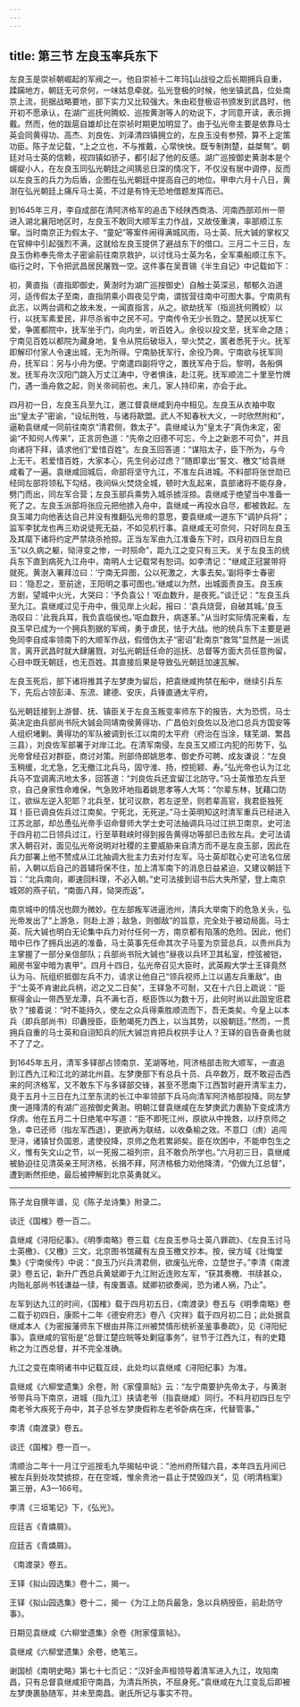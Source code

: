 ```yaml
---
---
---
```

title: 第三节 左良玉率兵东下
---




左良玉是崇祯朝崛起的军阀之一。他自崇祯十二年玛山战役之后长期拥兵自重，蹂躏地方，朝廷无可奈何，一味姑息牵就。弘光登极的时候，他坐镇武昌，位处南京上流，扼据战略要地，部下实力又比较强大。朱由崧登极诏书颁发到武昌时，他开初不愿承认，在湖广巡抚何腾蛟、巡按黄澍等人的劝说下，才同意开读，表示拥戴。然而，他的跋扈自雄却比在崇祯时期更加明显了。由于弘光帝主要是依靠马士英会同黄得功、高杰、刘良佐、刘泽清四镇拥立的，左良玉没有参预，算不上定策功臣。陈子龙记载，“上之立也，不与推戴，心常怏怏。既专制荆楚，益桀骜”。朝廷对马士英的信赖，视四镇如骄子，都引起了他的反感。湖广巡按御史黄澍本是个龌龊小人，在左良玉同弘光朝廷之间猜忌日深的情况下，不仅没有居中调停，反而以左良玉的兵力为后盾，企图在弘光朝廷中提高自己的地位。甲申六月十八日，黄澍在弘光朝廷上痛斥马士英，不过是有恃无恐地借题发挥而已。

到1645年三月，李自成部在清阿济格军的追击下经陕西商洛、河南西部邓州一带进入湖北襄阳地区时，左良玉不敢同大顺军主力作战，又故伎重演，率部顺江东窜。当时南京正为假太子、“童妃”等案件闹得满城风雨，马士英、阮大铖的掌权又在官绅中引起强烈不满，这就给左良玉提供了避战东下的借口。三月二十三日，左良玉伪称奉先帝太子密谕前往南京救护，以讨伐马士英为名，全军乘船顺江东下。临行之时，下令把武昌居民屠戮一空。这件事在吴晋锡《半生自记》中记载如下：

初，黄直指（直指即御史，黄澍时为湖广巡按御史）自触士英深忌，郁郁久泊道河，适传假太子至南，直指阴乘小舆夜见宁南，谓拔营往南中可图大事。宁南夙有此志，以两台调和之故未发，一闻直指言，从之。欲劫抚军（指巡抚何腾蛟）以行，以抚军素爱民，非尽杀省中之民不可。宁南传令无少长戮之。楚民以抚军仁爱，争匿都院中，抚军坐于门，向内坐，听百姓入。余役以投文至，抚军命之随；宁南见百姓以都院为藏身地，复令从院后破垣入，举火焚之，匿者悉死于火。抚军即解印付家人令速出城，无为所得。宁南胁抚军行，余役乃奔。宁南欲与抚军同舟，抚军曰：另与小舟为便。宁南遣四副将守之，置抚军舟于后。黎明，各船俱发。抚军舟次汉阳门跳入万丈江涛中，守者惧诛，赴江死。抚军顺流二十里至竹牌门，遇一渔舟救之起，则关帝祠前也。未几，家人持印来，亦会于此。



四月初一日，左良玉兵至九江，邀江督袁继咸到舟中相见。左良玉从衣袖中取出“皇太子”密谕，“设坛刑牲，与诸将歃盟。武人不知春秋大义，一时欣然附和”，逼勒袁继咸一同前往南京“清君侧，救太子”。袁继咸认为“皇太子”真伪未定，密谕“不知何人传来”，正言厉色道：“先帝之旧德不可忘，今上之新恩不可负”，并且向诸将下拜，请求他们“爱惜百姓”。左良玉回答道：“谋陷太子，臣下所为，与今上无干。若爱惜百姓，大家本心，先生何必过虑？”随即拿出“誓文、檄文”给袁继咸看了一遍。袁继咸回城后，命部将坚守九江，不准左兵进城。不料部将张世勋已经同左部将领私下勾结，夜间纵火焚烧全城，顿时大乱起来，袁部诸将不能存身，劈门而出，同左军合营；左良玉部兵乘势入城杀掳淫掠。袁继咸于绝望当中准备一死了之。左良玉派部将张应元把他掳入舟中，袁继咸一再投水自尽，都被救起。左良玉竭力向他表达自己并没有推翻弘光帝的意思，要袁继咸一道东下“调护兵将”；监军李犹龙也再三劝说徒死无益，不如见机行事。袁继咸无可奈何，只好同左良玉及其麾下诸将约定严禁烧杀抢掠。正当左军由九江准备东下时，四月初四日左良玉“以久病之躯，恸浔变之惨，一时殒命”，距九江之变只有三天。关于左良玉的统兵东下直到病死九江舟中，南明人士记载常有恕词。如李清记：“继咸正冠裳带将就死。黄澍入署拜泣曰：‘宁南无异图，公以死激之，大事去矣。’副将李士春密曰：‘隐忍之，至前途，王阳明之事可图也。’继咸以为然，出城面责良玉。良玉疾方剧，望城中火光，大哭曰：‘予负袁公！’呕血数升，是夜死。”谈迁记：“左良玉兵至九江。袁继咸过见于舟中，俄见岸上火起，报曰：‘袁兵烧营，自破其城。’良玉浩叹曰：‘此我兵耳，我负袁临侯也。’呕血数升，病遂革。”从当时实际情况来看，左良玉早已成为一个拥兵割据的军阀，勇于虐民，怯于大战。他的统兵东下主要是避免同李自成率领南下的大顺军作战，假借伪太子“密诏”赴南京“救驾”显然是一派谎言，离开武昌时就大肆屠戮，对弘光朝廷任命的巡抚、总督等方面大员任意拘留，心目中既无朝廷，也无百姓。其直接后果是导致弘光朝廷加速瓦解。

左良玉死后，部下诸将推其子左梦庚为留后，把袁继咸拘禁在船中，继续引兵东下，先后占领彭泽、东流、建德、安庆，兵锋直通太平府。

弘光朝廷接到上游督、抚、镇臣关于左良玉叛变率师东下的报告，大为恐慌，马士英决定由兵部尚书阮大铖会同靖南侯黄得功、广昌伯刘良佐以及池口总兵方国安等人组织堵剿。黄得功的军队被调到长江以南的太平府（府治在当涂，辖芜湖、繁昌三县），刘良佐军部署于对岸江北。在清军南侵，左良玉又顺江内犯的形势下，弘光帝曾经召对群臣，商讨对策。刑部侍郎姚思孝、御史乔可聘、成友谦说：“左良玉稍缓，北尤急，乞无撤江北兵马，固守淮、扬，控扼颖、寿。”弘光帝也认为江北兵马不宜调离汛地太多，回答道：“刘良佐兵还宜留江北防守。”马士英惟恐左兵至京，自己身家性命难保，气急败坏地指着姚思孝等人大骂：“尔辈东林，犹藉口防江，欲纵左逆入犯耶？北兵至，犹可议款，若左逆至，则若辈高官，我君臣独死耳！臣已调良佐兵过江南矣。宁死北，无死逆。”马士英明知这时清军重兵已经进入江苏北部，却怂恿弘光帝手诏命督师大学士史可法抽调兵马过江拱卫南京。史可法于四月初二日领兵过江，行至草鞋峡时得到报告黄得功等部已击败左兵。史可法请求入朝召对，面见弘光帝说明对社稷的主要威胁来自清方而不是左良玉部，因此在兵力部署上他不赞成从江北抽调大批主力去对付左军。马士英却耽心史可法名位居前，入朝以后自己的首辅将保不住，加上清军南下的消息日益紧迫，又建议朝廷下旨：“北兵南向，卿速回料理，不必入朝。”史可法接到诏书后大失所望，登上南京城郊的燕子矶，“南面八拜，恸哭而返”。

南京城中的情况也颇为微妙。在左部叛军进逼池州，清兵大举南下的危急关头，弘光帝发出了“上游急，则赴上游；敌急，则御敌”的旨意，完全处于被动局面。马士英、阮大铖也明白无论集中兵力对付任何一方，南京都有陷落的危险。因此，他们暗中已作了拥兵出逃的准备，马士英事先任命其次子马銮为京营总兵，以贵州兵为主掌握了一部分亲信部队；兵部尚书阮大铖也“昼夜以兵环卫其私室，控弦被铠，厢房书室中暗为衷甲”。四月十四日，弘光帝召见大臣时，武英殿大学士王铎竟然认为马、阮组织抵御左兵不力，请求让他自己“领兵视师上江以遏左兵重敌”。由于“士英不肯谢此兵柄，迟之又二日矣”，王铎急不可耐，又在十六日上疏说：“臣察得金山一带西至龙潭，兵不满七百，枢臣饰以为数十万，此何时尚以此固宠诳君欤？”接着说：“时不能持久，使左之众兵得乘胜顺流而下，吾无类矣。今皇上以本兵（即兵部尚书）印纛授臣，臣勉竭死力西上，以当其势，以报朝廷。”然而，一贯拥兵自重的马士英和自诩知兵的阮大铖岂肯把兵权拱手让人？王铎的自告奋勇也就不了了之。

到1645年五月，清军多铎部占领南京、芜湖等地，阿济格部击败大顺军，一直追到江西九江和江北的湖北州县。左梦庚部下有总兵十员、兵卒数万，既不敢迎击西来的阿济格军，又不敢东下与多铎部交锋，甚至不愿南下江西暂时避开清军主力，竟于五月十三日在九江至东流的长江中率领部下兵马向清军阿济格部投降。同左梦庚一道降清的有湖广巡按御史黄澍。明朝江督袁继咸在左梦庚武力裹胁下变成清方俘虏。他在五月二十日绝笔中写道：“臣不即死江州，原欲从中挽救，以纾京师之急，幸已还师（指左军西退），更欲再为联结，以收桑榆之效。不意囗（虏）追闯至浔，诸镇甘负国恩，遣使投降，京师之危若累卵矣。臣在坎困中，不能申包生之义，惟有矢文山之节，以一死报二祖列宗，且不敢负所学也。”六月初三日，袁继咸被胁迫往见清英亲王阿济格，长揖不拜，阿济格极力劝他降清，“仍做九江总督”，遭到断然拒绝，最后被押解到北京英勇就义。



* * *



陈子龙自撰年谱，见《陈子龙诗集》附录二。 ​​​​​​​​​



谈迁《国榷》卷一百二。 ​​​​​​​​​



袁继咸《浔阳纪事》。《明季南略》卷三载《左良玉参马士英八罪疏》、《左良玉讨马士英檄》、《又檄》三文，北京图书馆藏有左良玉檄文抄本。按，侯方域《壮悔堂集》《宁南侯传》中说：“良玉乃兴兵清君侧，欲废弘光帝，立楚世子。”李清《南渡录》卷五记，新升广西总兵黄斌卿于九江附近连败左军，“获其奏檄、书牍甚众，内贻礼部尚书钱谦益一牍，有废置语。斌卿初欲奏闻，恐为诸人祸，乃止”。 ​​​​​​​​​



左军到达九江的时间，《国榷》载于四月初五日，《南渡录》卷五与《明季南略》卷二载于初四日，康熙十二年《德安府志》卷八《灾祥》载于四月初二日；此处据袁继咸本人《为密报藩师东下根由并陈江州被焚情形统祈圣鉴事奏疏》，见《浔阳纪事》。袁继咸的官衔是“总督江楚应皖等处剿寇事务”，驻节于江西九江，有的史籍称之为江西总督，并不完全准确。 ​​​​​​​​​



九江之变在南明诸书中记载互歧，此处均以袁继咸《浔阳纪事》为准。 ​​​​​​​​​



袁继咸《六柳堂遗集》余卷，附《家僮禀帖》云：“左宁南要护先帝太子，与黄澍爷带兵马下南京，进城（指九江）挟请老爷（指袁继咸）同行。不料月初四日左宁南老爷大疾死于舟中，其子总爷左梦庚假称左老爷卧病在床，代替管事。” ​​​​​​​​​



李清《南渡录》卷五。 ​​​​​​​​​



谈迁《国榷》卷一百一。 ​​​​​​​​​



清顺治二年十一月江宁巡按毛九华揭帖中说：“池州府所辖六县，本年四五月间已被左兵到处攻焚掳掠，在在空城，惟余贵池一县止于焚毁四关”，见《明清档案》第三册，A3—166号。 ​​​​​​​​​



李清《三垣笔记》下，《弘光》。 ​​​​​​​​​



应廷吉《青燐屑》。 ​​​​​​​​​



应廷吉《青燐屑》。 ​​​​​​​​​



《南渡录》卷五。 ​​​​​​​​​



王铎《拟山园选集》卷十二，揭一。 ​​​​​​​​​



王铎《拟山园选集》卷十二，揭一《为江上防兵最急，急以兵柄授臣，前赴防守事》。 ​​​​​​​​​



日期见袁继咸《六柳堂遗集》余卷《附家僮禀帖》。 ​​​​​​​​​



袁继咸《六柳堂遗集》余卷，绝笔三。 ​​​​​​​​​



谢国桢《南明史略》第七十七页记：“汉奸金声桓领导着清军进入九江，攻陷南昌，只有总督袁继咸拒守南昌，为清兵所执，不屈身死。”袁继咸在九江变乱后即被左梦庚裹胁随军，并未至南昌。谢氏所记与事实不符。 ​​​​​​​​​